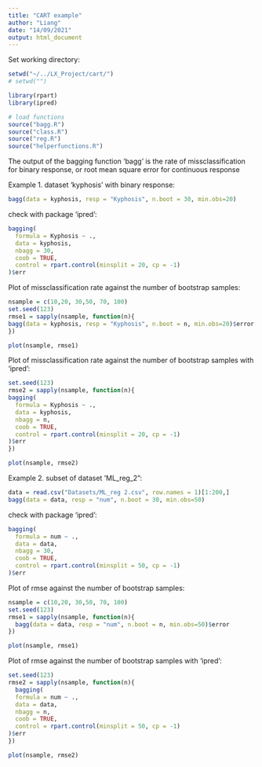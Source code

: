 ```yaml
---
title: "CART example"
author: "Liang"
date: "14/09/2021"
output: html_document
---
```


Set working directory:
  
```r
setwd("~/../LX_Project/cart/")
# setwd("")
```

```r
library(rpart)
library(ipred)

# load functions
source("bagg.R")
source("class.R")
source("reg.R")
source("helperfunctions.R")
```

The output of the bagging function 'bagg' is the rate of missclassification for binary response, or root mean square error for continuous response

Example 1. dataset 'kyphosis' with binary response:
```r
bagg(data = kyphosis, resp = "Kyphosis", n.boot = 30, min.obs=20)
```

check with package 'ipred':
```r
bagging(
  formula = Kyphosis ~ .,
  data = kyphosis,
  nbagg = 30,  
  coob = TRUE,
  control = rpart.control(minsplit = 20, cp = -1)
)$err
```

Plot of missclassification rate against the number of bootstrap samples:
```r
nsample = c(10,20, 30,50, 70, 100)
set.seed(123)
rmse1 = sapply(nsample, function(n){
bagg(data = kyphosis, resp = "Kyphosis", n.boot = n, min.obs=20)$error
})

plot(nsample, rmse1)
```


Plot of missclassification rate against the number of bootstrap samples with 'ipred':
```r
set.seed(123)
rmse2 = sapply(nsample, function(n){
bagging(
  formula = Kyphosis ~ .,
  data = kyphosis,
  nbagg = n,  
  coob = TRUE,
  control = rpart.control(minsplit = 20, cp = -1)
)$err
})

plot(nsample, rmse2)
```

Example 2. subset of dataset 'ML_reg_2": 
```r
data = read.csv("Datasets/ML_reg 2.csv", row.names = 1)[1:200,]
bagg(data = data, resp = "num", n.boot = 30, min.obs=50)
```

check with package 'ipred':
```r
bagging(
  formula = num ~ .,
  data = data,
  nbagg = 30,  
  coob = TRUE,
  control = rpart.control(minsplit = 50, cp = -1)
)$err
```

Plot of rmse against the number of bootstrap samples:
```r
nsample = c(10,20, 30,50, 70, 100)
set.seed(123)
rmse1 = sapply(nsample, function(n){
  bagg(data = data, resp = "num", n.boot = n, min.obs=50)$error
})

plot(nsample, rmse1)
```

Plot of rmse against the number of bootstrap samples with 'ipred':
```r
set.seed(123)
rmse2 = sapply(nsample, function(n){
  bagging(
  formula = num ~ .,
  data = data,
  nbagg = n,  
  coob = TRUE,
  control = rpart.control(minsplit = 50, cp = -1)
)$err
})

plot(nsample, rmse2)
```

